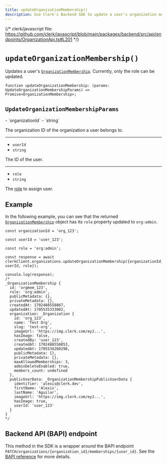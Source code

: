 ```yaml
---
title: updateOrganizationMembership()
description: Use Clerk's Backend SDK to update a user's organization membership.
---
```


{/* clerk/javascript file: https://github.com/clerk/javascript/blob/main/packages/backend/src/api/endpoints/OrganizationApi.ts#L201 */}

# `updateOrganizationMembership()`

Updates a user's [`OrganizationMembership`](/docs/references/backend/types/backend-organization-membership). Currently, only the role can be updated.

```tsx {{ prettier: false }}
function updateOrganizationMembership: (params: UpdateOrganizationMembershipParams) => Promise<OrganizationMembership>;
```

## `UpdateOrganizationMembershipParams`

<Properties>
  - `organizationId`
  - `string`

  The organization ID of the organization a user belongs to.

  ---

  - `userId`
  - `string`

  The ID of the user.

  ---

  - `role`
  - `string`

  The [role](/docs/organizations/roles-permissions) to assign user.
</Properties>

## Example

In the following example, you can see that the returned [`OrganizationMembership`](/docs/references/backend/types/backend-organization-membership) object has its `role` property updated to `org:admin`.

```tsx {{ prettier: false, mark: [5, 13] }}
const organizationId = 'org_123';

const userId = 'user_123';

const role = 'org:admin';

const response = await clerkClient.organizations.updateOrganizationMembership({organizationId, userId, role});

console.log(response);
/*
_OrganizationMembership {
  id: 'orgmem_123',
  role: 'org:admin',
  publicMetadata: {},
  privateMetadata: {},
  createdAt: 1702488558867,
  updatedAt: 1705535333002,
  organization: _Organization {
    id: 'org_123',
    name: 'Test Org',
    slug: 'test-org',
    imageUrl: 'https://img.clerk.com/eyJ...',
    hasImage: false,
    createdBy: 'user_123',
    createdAt: 1702488558853,
    updatedAt: 1705534260298,
    publicMetadata: {},
    privateMetadata: {},
    maxAllowedMemberships: 3,
    adminDeleteEnabled: true,
    members_count: undefined
  },
  publicUserData: _OrganizationMembershipPublicUserData {
    identifier: 'alexis@clerk.dev',
    firstName: 'Alexis',
    lastName: 'Aguilar',
    imageUrl: 'https://img.clerk.com/eyJ...',
    hasImage: true,
    userId: 'user_123'
  }
}
*/
```

## Backend API (BAPI) endpoint

This method in the SDK is a wrapper around the BAPI endpoint `PATCH/organizations/{organization_id}/memberships/{user_id}`. See the [BAPI reference](https://clerk.com/docs/reference/backend-api/tag/Organization-Memberships#operation/UpdateOrganizationMembership) for more details.
